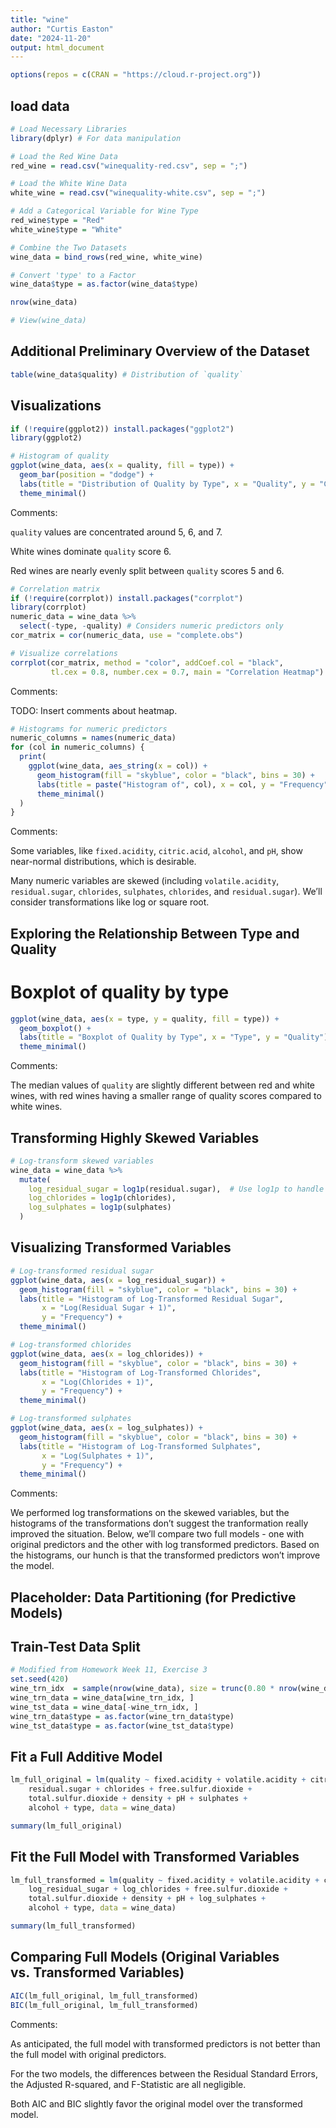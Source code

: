 ```yaml
---
title: "wine"
author: "Curtis Easton"
date: "2024-11-20"
output: html_document
---
```


```r

options(repos = c(CRAN = "https://cloud.r-project.org"))

```

## load data

```r

# Load Necessary Libraries
library(dplyr) # For data manipulation

# Load the Red Wine Data
red_wine = read.csv("winequality-red.csv", sep = ";")

# Load the White Wine Data
white_wine = read.csv("winequality-white.csv", sep = ";")

# Add a Categorical Variable for Wine Type
red_wine$type = "Red"
white_wine$type = "White"

# Combine the Two Datasets
wine_data = bind_rows(red_wine, white_wine)

# Convert 'type' to a Factor
wine_data$type = as.factor(wine_data$type)

nrow(wine_data)

# View(wine_data)


```

## Additional Preliminary Overview of the Dataset

```r
table(wine_data$quality) # Distribution of `quality`
```


## Visualizations

```r

if (!require(ggplot2)) install.packages("ggplot2")
library(ggplot2)

# Histogram of quality
ggplot(wine_data, aes(x = quality, fill = type)) +
  geom_bar(position = "dodge") +
  labs(title = "Distribution of Quality by Type", x = "Quality", y = "Count") +
  theme_minimal()
```

Comments:

`quality` values are concentrated around 5, 6, and 7.

White wines dominate `quality` score 6.

Red wines are nearly evenly split between `quality` scores 5 and 6.

```r
# Correlation matrix
if (!require(corrplot)) install.packages("corrplot")
library(corrplot)
numeric_data = wine_data %>%
  select(-type, -quality) # Considers numeric predictors only
cor_matrix = cor(numeric_data, use = "complete.obs")

# Visualize correlations
corrplot(cor_matrix, method = "color", addCoef.col = "black", 
         tl.cex = 0.8, number.cex = 0.7, main = "Correlation Heatmap")
```

Comments:

TODO: Insert comments about heatmap.


```r
# Histograms for numeric predictors
numeric_columns = names(numeric_data)
for (col in numeric_columns) {
  print(
    ggplot(wine_data, aes_string(x = col)) +
      geom_histogram(fill = "skyblue", color = "black", bins = 30) +
      labs(title = paste("Histogram of", col), x = col, y = "Frequency") +
      theme_minimal()
  )
}
```

Comments:

Some variables, like `fixed.acidity`, `citric.acid`, `alcohol`, and `pH`, show near-normal distributions, which is desirable.

Many numeric variables are skewed (including `volatile.acidity`, `residual.sugar`, `chlorides`, `sulphates`, `chlorides`, and `residual.sugar`). We'll consider transformations like log or square root.

## Exploring the Relationship Between Type and Quality

# Boxplot of quality by type
```r
ggplot(wine_data, aes(x = type, y = quality, fill = type)) +
  geom_boxplot() +
  labs(title = "Boxplot of Quality by Type", x = "Type", y = "Quality") +
  theme_minimal()
```

Comments:

The median values of `quality` are slightly different between red and white wines, with red wines having a smaller range of quality scores compared to white wines.


## Transforming Highly Skewed Variables

```r
# Log-transform skewed variables
wine_data = wine_data %>%
  mutate(
    log_residual_sugar = log1p(residual.sugar),  # Use log1p to handle 0 values
    log_chlorides = log1p(chlorides),
    log_sulphates = log1p(sulphates)
  )
```

## Visualizing Transformed Variables
```r
# Log-transformed residual sugar
ggplot(wine_data, aes(x = log_residual_sugar)) +
  geom_histogram(fill = "skyblue", color = "black", bins = 30) +
  labs(title = "Histogram of Log-Transformed Residual Sugar", 
       x = "Log(Residual Sugar + 1)", 
       y = "Frequency") +
  theme_minimal()
```

```r
# Log-transformed chlorides
ggplot(wine_data, aes(x = log_chlorides)) +
  geom_histogram(fill = "skyblue", color = "black", bins = 30) +
  labs(title = "Histogram of Log-Transformed Chlorides", 
       x = "Log(Chlorides + 1)", 
       y = "Frequency") +
  theme_minimal()
```

```r
# Log-transformed sulphates
ggplot(wine_data, aes(x = log_sulphates)) +
  geom_histogram(fill = "skyblue", color = "black", bins = 30) +
  labs(title = "Histogram of Log-Transformed Sulphates", 
       x = "Log(Sulphates + 1)", 
       y = "Frequency") +
  theme_minimal()
```

Comments:

We performed log transformations on the skewed variables, but the histograms of the transformations don't suggest the tranformation really improved the situation. Below, we'll compare two full models - one with original predictors and the other with log transformed predictors. Based on the histograms, our hunch is that the transformed predictors won't improve the model.

## Placeholder: Data Partitioning (for Predictive Models)
## Train-Test Data Split

```r
# Modified from Homework Week 11, Exercise 3
set.seed(420)
wine_trn_idx  = sample(nrow(wine_data), size = trunc(0.80 * nrow(wine_data)))
wine_trn_data = wine_data[wine_trn_idx, ]
wine_tst_data = wine_data[-wine_trn_idx, ]
wine_trn_data$type = as.factor(wine_trn_data$type)
wine_tst_data$type = as.factor(wine_tst_data$type)
```

## Fit a Full Additive Model
```r
lm_full_original = lm(quality ~ fixed.acidity + volatile.acidity + citric.acid + 
    residual.sugar + chlorides + free.sulfur.dioxide + 
    total.sulfur.dioxide + density + pH + sulphates + 
    alcohol + type, data = wine_data)

summary(lm_full_original)
```

## Fit the Full Model with Transformed Variables
```r
lm_full_transformed = lm(quality ~ fixed.acidity + volatile.acidity + citric.acid + 
    log_residual_sugar + log_chlorides + free.sulfur.dioxide + 
    total.sulfur.dioxide + density + pH + log_sulphates + 
    alcohol + type, data = wine_data)

summary(lm_full_transformed)
```

## Comparing Full Models (Original Variables vs. Transformed Variables)
```r
AIC(lm_full_original, lm_full_transformed)
BIC(lm_full_original, lm_full_transformed)
```

Comments:

As anticipated, the full model with transformed predictors is not better than the full model with original predictors.

For the two models, the differences between the Residual Standard Errors, the Adjusted R-squared, and F-Statistic are all negligible.

Both AIC and BIC slightly favor the original model over the transformed model.

